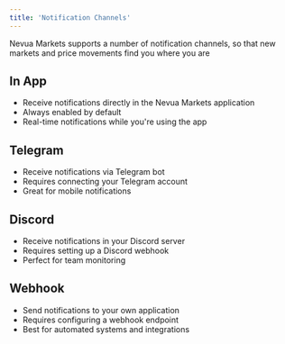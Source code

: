 ```yaml
---
title: 'Notification Channels'
---
```


Nevua Markets supports a number of notification channels, so that new markets and price movements find you where you are

## In App 
- Receive notifications directly in the Nevua Markets application
- Always enabled by default
- Real-time notifications while you're using the app

## Telegram 
- Receive notifications via Telegram bot
- Requires connecting your Telegram account
- Great for mobile notifications

## Discord
- Receive notifications in your Discord server
- Requires setting up a Discord webhook
- Perfect for team monitoring

## Webhook
- Send notifications to your own application
- Requires configuring a webhook endpoint
- Best for automated systems and integrations
